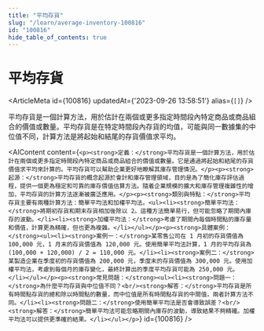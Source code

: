 ```yaml
---
title: "平均存貨"
slug: "/learn/average-inventory-100816"
id: "100816"
hide_table_of_contents: true
---
```



# 平均存貨

<ArticleMeta id={100816} updatedAt={'2023-09-26 13:58:51'} alias={`[]`} />
<div className='border-solid border-b border-t-0 my-4 border-[var(--ifm-color-gray-300)]' />

平均存貨是一個計算方法，用於估計在兩個或更多指定時間段內特定商品或商品組合的價值或數量。平均存貨是在特定時間段內存貨的均值，可能與同一數據集的中位值不同，計算方法是將起始和結尾的存貨價值求平均。

<AIContent content={`<p><strong>定義：</strong>平均存貨是一個計算方法，用於估計在兩個或更多指定時間段內特定商品或商品組合的價值或數量。它是通過將起始和結尾的存貨價值求平均來計算的。平均存貨可以幫助企業更好地瞭解其庫存管理情況。</p><p><strong>起源：</strong>平均存貨的概念起源於會計和庫存管理領域，目的是為了簡化庫存評估過程，提供一個更為穩定和可靠的庫存價值估算方法。隨着企業規模的擴大和庫存管理複雜性的增加，平均存貨的計算方法逐漸被廣泛應用。</p><p><strong>類別與特點：</strong>平均存貨主要有兩種計算方法：簡單平均法和加權平均法。<ul><li><strong>簡單平均法：</strong>將期初存貨和期末存貨相加後除以 2。這種方法簡單易行，但可能忽略了期間內庫存的波動。</li><li><strong>加權平均法：</strong>考慮了期間內每個時間點的庫存量和價值，計算更為精確，但也更為複雜。</li></ul></p><p><strong>具體案例：</strong><ul><li><strong>案例一：</strong>某零售公司在 1 月初的存貨價值為 100,000 元，1 月末的存貨價值為 120,000 元。使用簡單平均法計算，1 月的平均存貨為 (100,000 + 120,000) / 2 = 110,000 元。</li><li><strong>案例二：</strong>某製造企業在季度初的存貨價值為 200,000 元，季度末的存貨價值為 300,000 元。使用加權平均法，考慮到每個月的庫存變化，最終計算出的季度平均存貨可能為 250,000 元。</li></ul></p><p><strong>常見問題：</strong><ul><li><strong>問題一：</strong>為什麼平均存貨與中位值不同？<br/><strong>解答：</strong>平均存貨是所有時間點存貨的總和除以時間點的數量，而中位值是所有時間點存貨的中間值，兩者計算方法不同。</li><li><strong>問題二：</strong>使用簡單平均法是否會導致誤差？<br/><strong>解答：</strong>簡單平均法可能忽略期間內庫存的波動，導致結果不夠精確。加權平均法可以提供更準確的結果。</li></ul></p>`} id={100816} />
